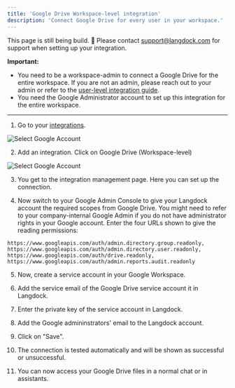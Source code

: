 ```yaml
---
title: 'Google Drive Workspace-level integration'
description: 'Connect Google Drive for every user in your workspace.'
---
```

This page is still being build. 🚧 Please contact support@langdock.com for support when setting up your integration.

**Important:**
- You need to be a workspace-admin to connect a Google Drive for the entire workspace. If you are not an admin, please reach out to your admin or refer to the [user-level integration guide](/product/integrations/oauth).
- You need the Google Administrator account to set up this integration for the entire workspace.

-----------

1. Go to your [integrations](https://app.langdock.com/integrations).
<img src="/images/new-integration-1.png" alt="Select Google Account" />


2. Add an integration. Click on Google Drive (Workspace-level)
<img src="/images/new-integration-2.png" alt="Select Google Account" />

3. You get to the integration management page. Here you can set up the connection.

4. Now switch to your Google Admin Console to give your Langdock account the required scopes from Google Drive. You might need to refer to your company-internal Google Admin if you do not have administrator rights in your Google account. Enter the four URLs shown to give the reading permissions:

```https://www.googleapis.com/auth/admin.directory.group.readonly, https://www.googleapis.com/auth/admin.directory.user.readonly, https://www.googleapis.com/auth/drive.readonly, https://www.googleapis.com/auth/admin.reports.audit.readonly```

5. Now, create a service account in your Google Workspace.

6. Add the service email of the Google Drive service account it in Langdock.

7. Enter the private key of the service account in Langdock.

8. Add the Google admininstrators' email to the Langdock account.

9. Click on "Save".

10. The connection is tested automatically and will be shown as successful or unsuccessful.

11. You can now access your Google Drive files in a normal chat or in assistants.